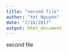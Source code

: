 ```yaml
---
title: "second file"
author: "Yet Nguyen"
date: "7/18/2017"
output: html_document
---
```



second file
